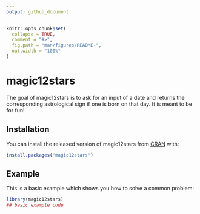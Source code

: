 ```yaml
---
output: github_document
---
```


```r
knitr::opts_chunk$set(
  collapse = TRUE,
  comment = "#>",
  fig.path = "man/figures/README-",
  out.width = "100%"
)
```

# magic12stars

The goal of magic12stars is to ask for an input of a date and
    returns the corresponding astrological sign if
    one is born on that day. It is meant to be for fun!

## Installation

You can install the released version of magic12stars from [CRAN](https://CRAN.R-project.org) with:

``` r
install.packages("magic12stars")
```

## Example

This is a basic example which shows you how to solve a common problem:

```r
library(magic12stars)
## basic example code
```
